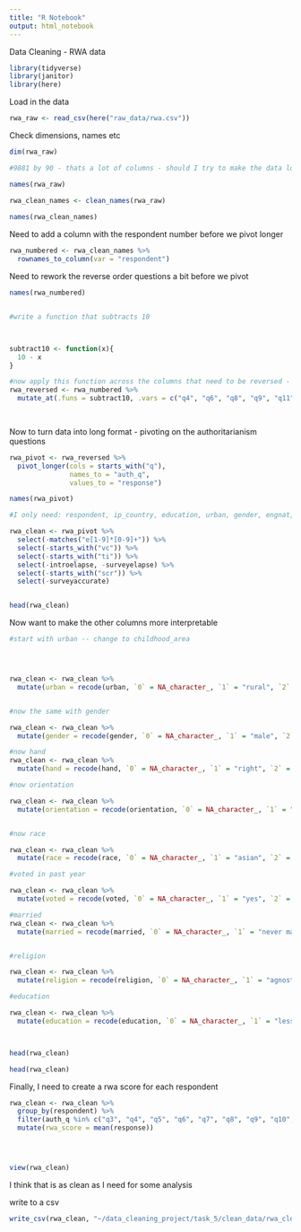 ```yaml
---
title: "R Notebook"
output: html_notebook
---
```


Data Cleaning - RWA data 

```r
library(tidyverse)
library(janitor)
library(here)

```


Load in the data 
```r
rwa_raw <- read_csv(here("raw_data/rwa.csv"))


```

Check dimensions, names etc
```r
dim(rwa_raw)

#9881 by 90 - thats a lot of columns - should I try to make the data long??

names(rwa_raw)

rwa_clean_names <- clean_names(rwa_raw)
  
names(rwa_clean_names)
```
Need to add a column with the respondent number before we pivot longer 
```r
rwa_numbered <- rwa_clean_names %>%
  rownames_to_column(var = "respondent")
```







Need to rework the reverse order questions a bit before we pivot 

```r

names(rwa_numbered)


#write a function that subtracts 10



subtract10 <- function(x){
  10 - x
}

#now apply this function across the columns that need to be reversed - using mutate_at()
rwa_reversed <- rwa_numbered %>%
  mutate_at(.funs = subtract10, .vars = c("q4", "q6", "q8", "q9", "q11", "q13", "q15", "q20", "q21"))

  
```





Now to turn data into long format - pivoting on the authoritarianism questions 
```r

rwa_pivot <- rwa_reversed %>%
  pivot_longer(cols = starts_with("q"),
               names_to = "auth_q", 
               values_to = "response")

names(rwa_pivot)

#I only need: respondent, ip_country, education, urban, gender, engnat, age, testelapse, hand, age, religion, voted, race, marries, auth_q, response

rwa_clean <- rwa_pivot %>%
  select(-matches("e[1-9]*[0-9]+")) %>%
  select(-starts_with("vc")) %>%
  select(-starts_with("ti")) %>%
  select(-introelapse, -surveyelapse) %>%
  select(-starts_with("scr")) %>%
  select(-surveyaccurate)


head(rwa_clean)
```

Now want to make the other columns more interpretable 

```r
#start with urban -- change to childhood_area 




rwa_clean <- rwa_clean %>%
  mutate(urban = recode(urban, `0` = NA_character_, `1` = "rural", `2` = "suburban", `3` = "urban"))


#now the same with gender 

rwa_clean <- rwa_clean %>%
  mutate(gender = recode(gender, `0` = NA_character_, `1` = "male", `2` = "female", `3` = "other"))

#now hand 
rwa_clean <- rwa_clean %>%
  mutate(hand = recode(hand, `0` = NA_character_, `1` = "right", `2` = "left", `3` = "both"))

#now orientation

rwa_clean <- rwa_clean %>%
  mutate(orientation = recode(orientation, `0` = NA_character_, `1` = "heterosexual", `2` = "bisexual", `3` = "homosexual", `4` = "asexual", `5` = "other"))


#now race 

rwa_clean <- rwa_clean %>%
  mutate(race = recode(race, `0` = NA_character_, `1` = "asian", `2` = "arab", `3` = "black", `4` = "white/indigenous aus & american", `5` = "other"))

#voted in past year

rwa_clean <- rwa_clean %>%
  mutate(voted = recode(voted, `0` = NA_character_, `1` = "yes", `2` = "no"))

#married
rwa_clean <- rwa_clean %>%
  mutate(married = recode(married, `0` = NA_character_, `1` = "never married", `2` = "currently married", `3` = "previously married"))


#religion 

rwa_clean <- rwa_clean %>%
  mutate(religion = recode(religion, `0` = NA_character_, `1` = "agnostic", `2` = "atheist", `3` = "buddhist", `4` = "catholic", `5` = "mormon", `6` = "protestant", `7` = "other christian", `8` = "hindu", `9` = "jewish", `10` = "muslim", `11` = "sikh", `12` = "other"))

#education

rwa_clean <- rwa_clean %>%
  mutate(education = recode(education, `0` = NA_character_, `1` = "less than high school", `2` = "high school", `3` = "university degree", `4` = "graduate degree"))



head(rwa_clean)
```


```r
head(rwa_clean)
```

Finally, I need to create a rwa score for each respondent 

```r

rwa_clean <- rwa_clean %>%
  group_by(respondent) %>%
  filter(auth_q %in% c("q3", "q4", "q5", "q6", "q7", "q8", "q9", "q10", "q11", "q12", "q13", "q14", "q15", "q16", "q17", "q18", "q19", "q20", "q21", "q22")) %>%
  mutate(rwa_score = mean(response))




view(rwa_clean)

```





I think that is as clean as I need for some analysis 

write to a csv

```r
write_csv(rwa_clean, "~/data_cleaning_project/task_5/clean_data/rwa_clean.csv")
```

